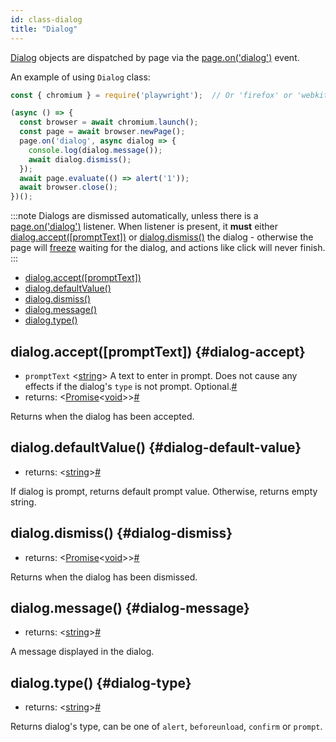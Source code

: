 ```yaml
---
id: class-dialog
title: "Dialog"
---
```


[Dialog] objects are dispatched by page via the [page.on('dialog')](./api/class-page.mdx#page-event-dialog) event.

An example of using `Dialog` class:

```js
const { chromium } = require('playwright');  // Or 'firefox' or 'webkit'.

(async () => {
  const browser = await chromium.launch();
  const page = await browser.newPage();
  page.on('dialog', async dialog => {
    console.log(dialog.message());
    await dialog.dismiss();
  });
  await page.evaluate(() => alert('1'));
  await browser.close();
})();
```

:::note
Dialogs are dismissed automatically, unless there is a [page.on('dialog')](./api/class-page.mdx#page-event-dialog) listener. When listener is present, it **must** either [dialog.accept([promptText])](./api/class-dialog.mdx#dialog-accept) or [dialog.dismiss()](./api/class-dialog.mdx#dialog-dismiss) the dialog - otherwise the page will [freeze](https://developer.mozilla.org/en-US/docs/Web/JavaScript/EventLoop#never_blocking) waiting for the dialog, and actions like click will never finish.
:::


- [dialog.accept([promptText])](./api/class-dialog.mdx#dialog-accept)
- [dialog.defaultValue()](./api/class-dialog.mdx#dialog-default-value)
- [dialog.dismiss()](./api/class-dialog.mdx#dialog-dismiss)
- [dialog.message()](./api/class-dialog.mdx#dialog-message)
- [dialog.type()](./api/class-dialog.mdx#dialog-type)

## dialog.accept([promptText]) {#dialog-accept}
- `promptText`<a aria-hidden="true" tabindex="-1" class="list-anchor-link" id="dialog-accept-option-prompt-text"/> &#60;[string]&#62; A text to enter in prompt. Does not cause any effects if the dialog's `type` is not prompt. Optional.<a href="#dialog-accept-option-prompt-text" class="list-anchor">#</a>
- returns:<a aria-hidden="true" tabindex="-1" class="list-anchor-link" id="dialog-accept-return"/> &#60;[Promise]<[void]>&#62;<a href="#dialog-accept-return" class="list-anchor">#</a>

Returns when the dialog has been accepted.

## dialog.defaultValue() {#dialog-default-value}
- returns:<a aria-hidden="true" tabindex="-1" class="list-anchor-link" id="dialog-default-value-return"/> &#60;[string]&#62;<a href="#dialog-default-value-return" class="list-anchor">#</a>

If dialog is prompt, returns default prompt value. Otherwise, returns empty string.

## dialog.dismiss() {#dialog-dismiss}
- returns:<a aria-hidden="true" tabindex="-1" class="list-anchor-link" id="dialog-dismiss-return"/> &#60;[Promise]<[void]>&#62;<a href="#dialog-dismiss-return" class="list-anchor">#</a>

Returns when the dialog has been dismissed.

## dialog.message() {#dialog-message}
- returns:<a aria-hidden="true" tabindex="-1" class="list-anchor-link" id="dialog-message-return"/> &#60;[string]&#62;<a href="#dialog-message-return" class="list-anchor">#</a>

A message displayed in the dialog.

## dialog.type() {#dialog-type}
- returns:<a aria-hidden="true" tabindex="-1" class="list-anchor-link" id="dialog-type-return"/> &#60;[string]&#62;<a href="#dialog-type-return" class="list-anchor">#</a>

Returns dialog's type, can be one of `alert`, `beforeunload`, `confirm` or `prompt`.

[Accessibility]: ./api/class-accessibility.mdx "Accessibility"
[Android]: ./api/class-android.mdx "Android"
[AndroidDevice]: ./api/class-androiddevice.mdx "AndroidDevice"
[AndroidInput]: ./api/class-androidinput.mdx "AndroidInput"
[AndroidSocket]: ./api/class-androidsocket.mdx "AndroidSocket"
[AndroidWebView]: ./api/class-androidwebview.mdx "AndroidWebView"
[Browser]: ./api/class-browser.mdx "Browser"
[BrowserContext]: ./api/class-browsercontext.mdx "BrowserContext"
[BrowserServer]: ./api/class-browserserver.mdx "BrowserServer"
[BrowserType]: ./api/class-browsertype.mdx "BrowserType"
[CDPSession]: ./api/class-cdpsession.mdx "CDPSession"
[ConsoleMessage]: ./api/class-consolemessage.mdx "ConsoleMessage"
[Coverage]: ./api/class-coverage.mdx "Coverage"
[Dialog]: ./api/class-dialog.mdx "Dialog"
[Download]: ./api/class-download.mdx "Download"
[Electron]: ./api/class-electron.mdx "Electron"
[ElectronApplication]: ./api/class-electronapplication.mdx "ElectronApplication"
[ElementHandle]: ./api/class-elementhandle.mdx "ElementHandle"
[FileChooser]: ./api/class-filechooser.mdx "FileChooser"
[Frame]: ./api/class-frame.mdx "Frame"
[JSHandle]: ./api/class-jshandle.mdx "JSHandle"
[Keyboard]: ./api/class-keyboard.mdx "Keyboard"
[Logger]: ./api/class-logger.mdx "Logger"
[Mouse]: ./api/class-mouse.mdx "Mouse"
[Page]: ./api/class-page.mdx "Page"
[Playwright]: ./api/class-playwright.mdx "Playwright"
[Request]: ./api/class-request.mdx "Request"
[Response]: ./api/class-response.mdx "Response"
[Route]: ./api/class-route.mdx "Route"
[Selectors]: ./api/class-selectors.mdx "Selectors"
[TimeoutError]: ./api/class-timeouterror.mdx "TimeoutError"
[Touchscreen]: ./api/class-touchscreen.mdx "Touchscreen"
[Tracing]: ./api/class-tracing.mdx "Tracing"
[Video]: ./api/class-video.mdx "Video"
[WebSocket]: ./api/class-websocket.mdx "WebSocket"
[Worker]: ./api/class-worker.mdx "Worker"
[Element]: https://developer.mozilla.org/en-US/docs/Web/API/element "Element"
[EvaluationArgument]: ./core-concepts.mdx#evaluation-argument "EvaluationArgument"
[Promise]: https://developer.mozilla.org/en-US/docs/Web/JavaScript/Reference/Global_Objects/Promise "Promise"
[iterator]: https://developer.mozilla.org/en-US/docs/Web/JavaScript/Reference/Iteration_protocols "Iterator"
[origin]: https://developer.mozilla.org/en-US/docs/Glossary/Origin "Origin"
[selector]: https://developer.mozilla.org/en-US/docs/Web/CSS/CSS_Selectors "selector"
[Serializable]: https://developer.mozilla.org/en-US/docs/Web/JavaScript/Reference/Global_Objects/JSON/stringify#Description "Serializable"
[UIEvent.detail]: https://developer.mozilla.org/en-US/docs/Web/API/UIEvent/detail "UIEvent.detail"
[UnixTime]: https://en.wikipedia.org/wiki/Unix_time "Unix Time"
[xpath]: https://developer.mozilla.org/en-US/docs/Web/XPath "xpath"

[Array]: https://developer.mozilla.org/en-US/docs/Web/JavaScript/Reference/Global_Objects/Array "Array"
[boolean]: https://developer.mozilla.org/en-US/docs/Web/JavaScript/Data_structures#Boolean_type "Boolean"
[Buffer]: https://nodejs.org/api/buffer.html#buffer_class_buffer "Buffer"
[ChildProcess]: https://nodejs.org/api/child_process.html "ChildProcess"
[Error]: https://nodejs.org/api/errors.html#errors_class_error "Error"
[EventEmitter]: https://nodejs.org/api/events.html#events_class_eventemitter "EventEmitter"
[function]: https://developer.mozilla.org/en-US/docs/Web/JavaScript/Reference/Global_Objects/Function "Function"
[Map]: https://developer.mozilla.org/en-US/docs/Web/JavaScript/Reference/Global_Objects/Map "Map"
[null]: https://developer.mozilla.org/en-US/docs/Web/JavaScript/Reference/Global_Objects/null "null"
[number]: https://developer.mozilla.org/en-US/docs/Web/JavaScript/Data_structures#Number_type "Number"
[Object]: https://developer.mozilla.org/en-US/docs/Web/JavaScript/Reference/Global_Objects/Object "Object"
[Promise]: https://developer.mozilla.org/en-US/docs/Web/JavaScript/Reference/Global_Objects/Promise "Promise"
[Readable]: https://nodejs.org/api/stream.html#stream_class_stream_readable "Readable"
[RegExp]: https://developer.mozilla.org/en-US/docs/Web/JavaScript/Reference/Global_Objects/RegExp "RegExp"
[string]: https://developer.mozilla.org/en-US/docs/Web/JavaScript/Data_structures#String_type "string"
[void]: https://developer.mozilla.org/en-US/docs/Web/JavaScript/Reference/Global_Objects/undefined "void"
[URL]: https://nodejs.org/api/url.html "URL"

[all available image tags]: https://mcr.microsoft.com/v2/playwright/tags/list "all available image tags"
[Docker Hub]: https://hub.docker.com/_/microsoft-playwright "Docker Hub"
[Dockerfile.focal]: https://github.com/microsoft/playwright/blob/master/utils/docker/Dockerfile.focal "Dockerfile.focal"